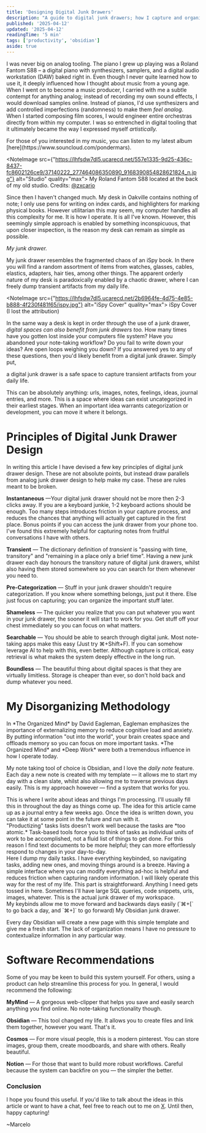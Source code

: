 ```yaml
---
title: 'Designing Digital Junk Drawers'
description: "A guide to digital junk drawers; how I capture and organize digital artifacts from my life."
published: '2025-04-12'
updated: '2025-04-12'
readingTime: '5 min'
tags: ['productivity', 'obsidian']
aside: true
---
```


I was never big on analog tooling. The piano I grew up playing was a Roland Fantom S88 – a digital piano with synthesizers, samplers, and a digital audio workstation (DAW) baked right in. Even though I never quite learned how to use it, it deeply influenced how I thought about music from a young age. When I went on to become a music producer, I carried with me a subtle contempt for anything analog; instead of recording my own sound effects, I would download samples online. Instead of pianos, I'd use synthesizers and add controlled imperfections (randomness) to make them *feel analog*. When I started composing film scores, I would engineer entire orchestras directly from within my computer. I was so entrenched in digital tooling that it ultimately became the way I expressed myself *artistically.*

<Aside translateY={0}>
For those of you interested in my music, you can listen to my latest album [here](https://www.souncloud.com/pondermars).
</Aside>


<NoteImage src={"https://lhfsdw7dl5.ucarecd.net/557e1335-9d25-436c-8437-fc8602126ce9/37140222_277464086350890_9168390854828621824_n.jpg"} alt="Studio" quality="max">
My Roland Fantom S88 located at the back of my old studio. Credits: [@zxcario](https://instagram.com/zxcario)
</NoteImage>

Since then I haven't changed much. My desk in Oakville contains nothing of note; I only use pens for writing on index cards, and highlighters for marking physical books. However utilitarian this may seem, my computer handles all this complexity for me. It is how I operate. It is all I've known. However, this seemingly simple approach is enabled by something inconspicuous, that upon closer inspection, is the reason my desk can remain as simple as possible.

*My junk drawer.*

My junk drawer resembles the fragmented chaos of an iSpy book. In there you will find a random assortment of items from watches, glasses, cables, elastics, adapters, hair ties, among other things. The apparent orderly nature of my desk is paradoxically enabled by a chaotic drawer, where I can freely dump transient artifacts from my daily life.

<NoteImage src={"https://lhfsdw7dl5.ucarecd.net/2b6964fe-4d75-4e85-b888-4f230f481f65/ispy.jpg"} alt="iSpy Cover" quality="max">
iSpy Cover (I lost the attribution)
</NoteImage>

In the same way a desk is kept in order through the use of a junk drawer, *digital spaces can also benefit from junk drawers too.* How many times have you gotten lost inside your computers file system? Have you abandoned your note-taking workflow? Do you fail to write down your ideas? Are open loops weighing you down? If you answered yes to any of these questions, then you'd likely benefit from a digital junk drawer. Simply put,

<CenterQuote>
a digital junk drawer is a safe space to capture transient artifacts from your daily life.
</CenterQuote>

This can be absolutely anything: urls, images, notes, feelings, ideas, journal entries, and more. This is a space where ideas can exist uncategorized in their earliest stages. When an important idea warrants categorization or development, you can move it where it belongs.

# Principles of Digital Junk Drawer Design

In writing this article I have devised a few key principles of digital junk drawer design. These are not absolute points, but instead draw parallels from analog junk drawer design to help make my case. These are rules meant to be broken.

**Instantaneous** —Your digital junk drawer should not be more then 2-3 clicks away. If you are a keyboard junkie, 1-2 keyboard actions should be enough. Too many steps introduces friction in your capture process, and reduces the chances that anything will actually get captured in the first place. Bonus points if you can access the junk drawer from your phone too. I've found this extremely helpful for capturing notes from fruitful conversations I have with others.

**Transient** — The dictionary definition of *transient* is "passing with time, transitory" and "remaining in a place only a brief time". Having a new junk drawer each day honours the transitory nature of digital junk drawers, whilst also having them stored somewhere so you can search for them whenever you need to.

**Pre-Categorization** — Stuff in your junk drawer shouldn't require categorization. If you know where something belongs, just put it there. Else just focus on capturing; you can organize the important stuff later.

**Shameless** — The quicker you realize that you can put whatever you want in your junk drawer, the sooner it will start to work for you. Get stuff off your chest immediately so you can focus on what matters.

**Searchable** — You should be able to search through digital junk. Most note-taking apps make this easy (Just try ⌘+Shift+F). If you can somehow leverage AI to help with this, even better. Although capture is critical, easy retrieval is what makes the system deeply effective in the long run.

**Boundless** — The beautiful thing about digital spaces is that they are virtually limitless. Storage is cheaper than ever, so don't hold back and dump whatever you need.

# My Disorganizing Methodology

<Aside translateY={0}>
In *The Organized Mind* by David Eagleman, Eagleman emphasizes the importance of externalizing memory to reduce cognitive load and anxiety. By putting information "out into the world", your brain creates space and offloads memory so you can focus on more important tasks. *The Organized Mind* and *Deep Work* were both a tremendous influence in how I operate today.
</Aside>

My note taking tool of choice is Obsidian, and I love the *daily note* feature. Each day a new note is created with my template — it allows me to start my day with a clean slate, whilst also allowing me to traverse previous days easily. This is my approach however — find a system that works for you.

<Callout title="JOURNAL">
This is where I write about ideas and things I'm processing. I'll usually fill this in throughout the day as things come up. The idea for this article came up as a journal entry a few weeks ago. Once the idea is written down, you can take it at some point in the future and run with it.
</Callout>

 <Aside>
 "Productizing" tasks lists doesn't work well because the tasks are *too atomic.* Task-based tools force you to think of tasks as individual units of work to be accomplished, not a fluid list of things to get done. For this reason I find text documents to be more helpful; they can more effortlessly respond to changes in your day-to-day.
 </Aside>
 
<Callout title="TASKS">
Here I dump my daily tasks. I have everything keybinded, so navigating tasks, adding new ones, and moving things around is a breeze. Having a simple interface where you can modify everything ad-hoc is helpful and reduces friction when capturing random information. I will likely operate this way for the rest of my life.
</Callout>

<Callout title="QUICK NOTES">
This part is straightforward. Anything I need gets tossed in here. Sometimes I'll have large SQL queries, code snippets, urls, images, whatever. This is the actual junk drawer of my workspace.
</Callout>

<Aside>
My keybinds allow me to move forward and backwards days easily (`⌘+[` to go back a day, and `⌘+]` to go forward)
<NoteImage src={"https://lhfsdw7dl5.ucarecd.net/2fbe76a6-ed63-42ca-8e03-5327d4f8e52e/junkdrawer.jpg"} alt="Junk Drawer" quality="max">
My Obsidian junk drawer.
</NoteImage>
</Aside>

Every day Obsidian will create a new page with this simple template and give me a fresh start. The lack of organization means I have no pressure to contextualize information in any particular way. 

# Software Recommendations

Some of you may be keen to build this system yourself. For others, using a product can help streamline this process for you. In general, I would recommend the following:

**MyMind** — A gorgeous web-clipper that helps you save and easily search anything you find online. No note-taking functionality though.

**Obsidian** — This tool changed my life. It allows you to create files and link them together, however you want. That's it.

**Cosmos** — For more visual people, this is a modern pinterest. You can store images, group them, create moodboards, and share with others. Really beautiful.

**Notion** — For those that want to build more robust workflows. Careful because the system can backfire on you — the simpler the better.

### Conclusion

I hope you found this useful. If you'd like to talk about the ideas in this article or want to have a chat, feel free to reach out to me on [X](https://x.com/marcelodotapp). Until then, happy capturing!

~Marcelo